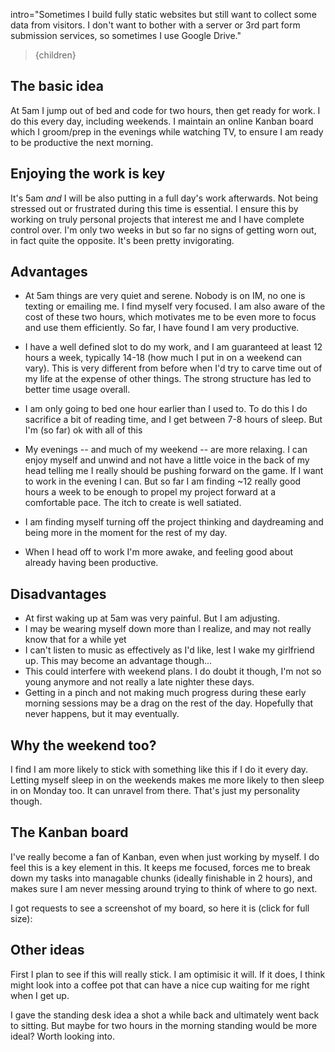 

intro="Sometimes I build fully static websites but still want to collect some data from visitors. I don't want to bother with a server or 3rd part form submission services, so sometimes I use Google Drive."
>{children}</Article>

## The basic idea
At 5am I jump out of bed and code for two hours, then get ready for work. I do this every day, including weekends. I maintain an online Kanban board which I groom/prep in the evenings while watching TV, to ensure I am ready to be productive the next morning.

## Enjoying the work is key
It's 5am *and* I will be also putting in a full day's work afterwards. Not being stressed out or frustrated during this time is essential. I ensure this by working on truly personal projects that interest me and I have complete control over. I'm only two weeks in but so far no signs of getting worn out, in fact quite the opposite. It's been pretty invigorating.

## Advantages
* At 5am things are very quiet and serene. Nobody is on IM, no one is texting or emailing me. I find myself very focused. I am also aware of the cost of these two hours, which motivates me to be even more to focus and use them efficiently. So far, I have found I am very productive.
* I have a well defined slot to do my work, and I am guaranteed at least 12 hours a week, typically 14-18 (how much I put in on a weekend can vary). This is very different from before when I'd try to carve time out of my life at the expense of other things. The strong structure has led to better time usage overall.
	
* I am only going to bed one hour earlier than I used to. To do this I do sacrifice a bit of reading time, and I get between 7-8 hours of sleep. But I'm (so far) ok with all of this
	
* My evenings -- and much of my weekend -- are more relaxing. I can enjoy myself and unwind and not have a little voice in the back of my head telling me I really should be pushing forward on the game. If I want to work in the evening I can. But so far I am finding ~12 really good hours a week to be enough to propel my project forward at a comfortable pace. The itch to create is well satiated.
* I am finding myself turning off the project thinking and daydreaming and being more in the moment for the rest of my day.
* When I head off to work I'm more awake, and feeling good about already having been productive.

## Disadvantages
* At first waking up at 5am was very painful. But I am adjusting.
* I may be wearing myself down more than I realize, and may not really know that for a while yet
* I can't listen to music as effectively as I'd like, lest I wake my girlfriend up. This may become an advantage though...
* This could interfere with weekend plans. I do doubt it though, I'm not so young anymore and not really a late nighter these days.
* Getting in a pinch and not making much progress during these early morning sessions may be a drag on the rest of the day. Hopefully that never happens, but it may eventually.

## Why the weekend too?
I find I am more likely to stick with something like this if I do it every day. Letting myself sleep in on the weekends makes me more likely to then sleep in on Monday too. It can unravel from there. That's just my personality though.

## The Kanban board
I've really become a fan of Kanban, even when just working by myself. I do feel this is a key element in this. It keeps me focused, forces me to break down my tasks into managable chunks (ideally finishable in 2 hours), and makes sure I am never messing around trying to think of where to go next.

I got requests to see a screenshot of my board, so here it is (click for full size):

## Other ideas
First I plan to see if this will really stick. I am optimisic it will. If it does, I think might look into a coffee pot that can have a nice cup waiting for me right when I get up. 

I gave the standing desk idea a shot a while back and ultimately went back to sitting. But maybe for two hours in the morning standing would be more ideal? Worth looking into.

